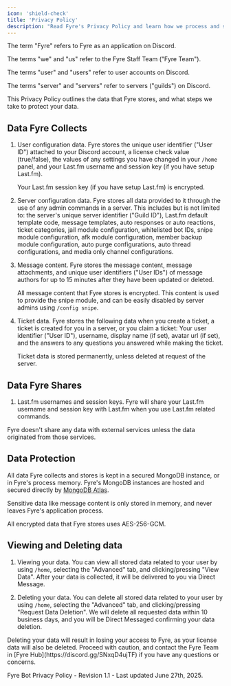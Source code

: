 ```yaml
---
icon: 'shield-check'
title: 'Privacy Policy'
description: "Read Fyre's Privacy Policy and learn how we process and store your data."
---
```


The term "Fyre" refers to Fyre as an application on Discord.

The terms "we" and "us" refer to the Fyre Staff Team ("Fyre Team").

The terms "user" and "users" refer to user accounts on Discord.

The terms "server" and "servers" refer to servers ("guilds") on Discord.

This Privacy Policy outlines the data that Fyre stores, and what steps we take to protect your data.


## Data Fyre Collects
1. User configuration data. Fyre stores the unique user identifier ("User ID") attached to your Discord account,
a license check value (true/false),
the values of any settings you have changed in your `/home` panel,
and your Last.fm username and session key (if you have setup Last.fm).

    Your Last.fm session key (if you have setup Last.fm) is encrypted.

2. Server configuration data. Fyre stores all data provided to it through the use of any admin commands in a server.
This includes but is not limited to:
the server's unique server identifier ("Guild ID"), Last.fm default template code, message templates,
auto responses or auto reactions, ticket categories, jail module configuration, whitelisted bot IDs,
snipe module configuration, afk module configuration, member backup module configuration, auto purge configurations,
auto thread configurations, and media only channel configurations.

3. Message content. Fyre stores the message content, message attachments, and unique user identifiers ("User IDs") of message authors
for up to 15 minutes after they have been updated or deleted.

    All message content that Fyre stores is encrypted.
This content is used to provide the snipe module,
and can be easily disabled by server admins using `/config snipe`.

4. Ticket data. Fyre stores the following data when you create a ticket,
a ticket is created for you in a server, or you claim a ticket:
Your user identifier ("User ID"), username, display name (if set), avatar url (if set),
and the answers to any questions you answered while making the ticket.

    Ticket data is stored permanently, unless deleted at request of the server.


## Data Fyre Shares
1. Last.fm usernames and session keys.
Fyre will share your Last.fm username and session key with Last.fm when you use Last.fm related commands.

Fyre doesn't share any data with external services unless the data originated from those services.


## Data Protection
All data Fyre collects and stores is kept in a secured MongoDB instance, or in Fyre's process memory.
Fyre's MongoDB instances are hosted and secured directly by [MongoDB Atlas](https://www.mongodb.com/products/platform/atlas-database).

Sensitive data like message content is only stored in memory, and never leaves Fyre's application process.

All encrypted data that Fyre stores uses AES-256-GCM.


## Viewing and Deleting data
1. Viewing your data. You can view all stored data related to your user by using `/home`,
selecting the "Advanced" tab, and clicking/pressing "View Data".
After your data is collected, it will be delivered to you via Direct Message.

2. Deleting your data. You can delete all stored data related to your user by using `/home`,
selecting the "Advanced" tab, and clicking/pressing "Request Data Deletion".
We will delete all requested data within 10 business days,
and you will be Direct Messaged confirming your data deletion.

<Warning>
Deleting your data will result in losing your access to Fyre, as your license data will also be deleted.
Proceed with caution, and contact the Fyre Team in [Fyre Hub](https://discord.gg/SNxqD4ujTF) if you have any questions or concerns.
</Warning>

Fyre Bot Privacy Policy - Revision 1.1 - Last updated June 27th, 2025.
